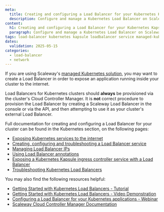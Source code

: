 ```yaml
---
meta:
  title: Creating and configuring a Load Balancer for your Kubernetes Kapsule
  description: Configure and manage a Kubernetes Load Balancer on Scaleway to efficiently distribute traffic and scale your containerized applications.
content:
  h1: Creating and configuring a Load Balancer for your Kubernetes Kapsule
  paragraph: Configure and manage a Kubernetes Load Balancer on Scaleway to efficiently distribute traffic and scale your containerized applications.
tags: load-balancer kubernetes kapsule loadbalancer service managed-kubernetes
dates:
  validation: 2025-05-15
categories: 
  - load-balancer
  - network
---
```


If you are using Scaleway's [managed Kubernetes solution](/kubernetes/quickstart/), you may want to create a Load Balancer in order to expose  an application running inside your cluster to the internet.

Load Balancers for Kubernetes clusters should **always** be provisioned via the cluster's Cloud Controller Manager. It is **not** correct procedure to provision the Load Balancer by creating a Scaleway Load Balancer in the console or via the API, and then attempting to use it as your cluster's external Load Balancer.

Full documentation for creating and configuring a Load Balancer for your cluster can be found in the Kubernetes section, on the following pages:

- [Exposing Kubernetes services to the internet](/kubernetes/reference-content/exposing-services/)
- [Creating, configuring and troubleshooting a Load Balancer service](/kubernetes/reference-content/kubernetes-load-balancer/)
- [Managing Load Balancer IPs](/kubernetes/reference-content/managing-load-balancer-ips/)
- [Using Load Balancer annotations](/kubernetes/reference-content/using-load-balancer-annotations/)
- [Exposing a Kubernetes Kapsule ingress controller service with a Load Balancer](/kubernetes/reference-content/lb-ingress-controller/)
- [Troubleshooting Kubernetes Load Balancers](/load-balancer/troubleshooting/k8s-errors/)

You may also find the following resources helpful:

- [Getting Started with Kubernetes Load Balancers - Tutorial](/tutorials/get-started-kubernetes-loadbalancer/)
- [Getting Started with Kubernetes Load Balancers - Video Demonstration](https://www.youtube.com/watch?v=W3gPUQ_ELEo)
- [Configuring a Load Balancer for your Kubernetes applications - Webinar](https://www.youtube.com/watch?v=V0uKqYXJRF4)
- [Scaleway Cloud Controller Manager Documentation](https://github.com/scaleway/scaleway-cloud-controller-manager)